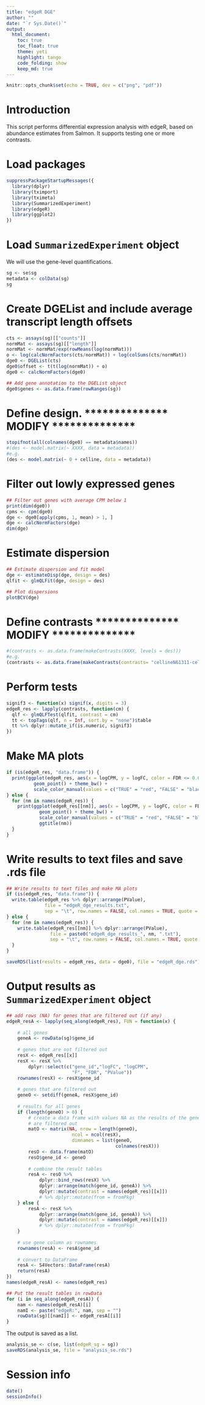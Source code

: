 ```yaml
---
title: "edgeR DGE"
author: ""
date: "`r Sys.Date()`"
output: 
  html_document:
    toc: true
    toc_float: true
    theme: yeti
    highlight: tango
    code_folding: show
    keep_md: true
---
```


```r
knitr::opts_chunk$set(echo = TRUE, dev = c("png", "pdf"))
```

# Introduction

This script performs differential expression analysis with edgeR, based on 
abundance estimates from Salmon. It supports testing one or more contrasts. 

# Load packages

```r
suppressPackageStartupMessages({
  library(dplyr)
  library(tximport)
  library(tximeta)
  library(SummarizedExperiment)
  library(edgeR)
  library(ggplot2)
})
```

# Load `SummarizedExperiment` object

We will use the gene-level quantifications.

```r
sg <- se$sg
metadata <- colData(sg)
sg
```

# Create DGEList and include average transcript length offsets

```r
cts <- assays(sg)[["counts"]]
normMat <- assays(sg)[["length"]]
normMat <- normMat/exp(rowMeans(log(normMat)))
o <- log(calcNormFactors(cts/normMat)) + log(colSums(cts/normMat))
dge0 <- DGEList(cts)
dge0$offset <- t(t(log(normMat)) + o)
dge0 <- calcNormFactors(dge0)

## Add gene annotation to the DGEList object
dge0$genes <- as.data.frame(rowRanges(sg))
```

# Define design. ************** MODIFY ************** 

```r
stopifnot(all(colnames(dge0) == metadata$names))
#(des <- model.matrix(~ XXXX, data = metadata))
#e.g.
(des <- model.matrix(~ 0 + celline, data = metadata))
```

# Filter out lowly expressed genes

```r
## Filter out genes with average CPM below 1
print(dim(dge0))
cpms <- cpm(dge0)
dge <- dge0[apply(cpms, 1, mean) > 1, ]
dge <- calcNormFactors(dge)
dim(dge)
```

# Estimate dispersion

```r
## Estimate dispersion and fit model
dge <- estimateDisp(dge, design = des)
qlfit <- glmQLFit(dge, design = des)

## Plot dispersions
plotBCV(dge)
```

# Define contrasts ************** MODIFY ************** 

```r
#(contrasts <- as.data.frame(makeContrasts(XXXX, levels = des)))
#e.g.
(contrasts <- as.data.frame(makeContrasts(contrasts= "cellineN61311-cellineN052611", levels = des)))
```

# Perform tests

```r
signif3 <- function(x) signif(x, digits = 3)
edgeR_res <- lapply(contrasts, function(cm) {
  qlf <- glmQLFTest(qlfit, contrast = cm)
  tt <- topTags(qlf, n = Inf, sort.by = "none")$table
  tt %>% dplyr::mutate_if(is.numeric, signif3)
})
```

# Make MA plots

```r
if (is(edgeR_res, "data.frame")) {
  print(ggplot(edgeR_res, aes(x = logCPM, y = logFC, color = FDR <= 0.05)) + 
          geom_point() + theme_bw() + 
          scale_color_manual(values = c("TRUE" = "red", "FALSE" = "black")))
} else {
  for (nm in names(edgeR_res)) {
    print(ggplot(edgeR_res[[nm]], aes(x = logCPM, y = logFC, color = FDR <= 0.05)) + 
            geom_point() + theme_bw() + 
            scale_color_manual(values = c("TRUE" = "red", "FALSE" = "black")) + 
            ggtitle(nm))
  }
}
```

# Write results to text files and save .rds file

```r
## Write results to text files and make MA plots
if (is(edgeR_res, "data.frame")) {
  write.table(edgeR_res %>% dplyr::arrange(PValue), 
              file = "edgeR_dge_results.txt", 
              sep = "\t", row.names = FALSE, col.names = TRUE, quote = FALSE)
} else {
  for (nm in names(edgeR_res)) {
    write.table(edgeR_res[[nm]] %>% dplyr::arrange(PValue), 
                file = paste0("edgeR_dge_results_", nm, ".txt"), 
                sep = "\t", row.names = FALSE, col.names = TRUE, quote = FALSE)
  }
}

saveRDS(list(results = edgeR_res, data = dge0), file = "edgeR_dge.rds")
```


# Output results as `SummarizedExperiment` object

```r
## add rows (NA) for genes that are filtered out (if any)
edgeR_resA <- lapply(seq_along(edgeR_res), FUN = function(x) {
    
    # all genes
    geneA <- rowData(sg)$gene_id
    
    # genes that are not filtered out
    resX <- edgeR_res[[x]]
    resX <- resX %>% 
        dplyr::select(c("gene_id","logFC", "logCPM", 
                        "F", "FDR", "PValue")) 
    rownames(resX) <- resX$gene_id
    
    # genes that are filtered out 
    geneO <- setdiff(geneA, resX$gene_id)
    
    # results for all genes
    if (length(geneO) > 0) {
        # create a data frame with values NA as the results of the genes that
        # are filtered out
        matO <- matrix(NA, nrow = length(geneO),
                        ncol = ncol(resX),
                        dimnames = list(geneO, 
                                        colnames(resX))) 
        resO <- data.frame(matO)
        resO$gene_id <- geneO
        
        # combine the result tables 
        resA <- resO %>%
            dplyr::bind_rows(resX) %>%
            dplyr::arrange(match(gene_id, geneA)) %>%
            dplyr::mutate(contrast = names(edgeR_res)[[x]]) 
            # %>% dplyr::mutate(from = fromPkg) 
    } else {
        resA <- resX %>%
            dplyr::arrange(match(gene_id, geneA)) %>%
            dplyr::mutate(contrast = names(edgeR_res)[[x]]) 
            # %>% dplyr::mutate(from = fromPkg) 
    }
    
    # use gene column as rownames
    rownames(resA) <- resA$gene_id
    
    # convert to DataFrame
    resA <- S4Vectors::DataFrame(resA)
    return(resA)
})
names(edgeR_resA) <- names(edgeR_res)

## Put the result tables in rowData 
for (i in seq_along(edgeR_resA)) {
    nam <- names(edgeR_resA)[i]
    namI <- paste("edgeR:", nam, sep = "")
    rowData(sg)[[namI]] <- edgeR_resA[[i]] 
}

```

The output is saved as a list.
```r
analysis_se <- c(se, list(edgeR_sg = sg))
saveRDS(analysis_se, file = "analysis_se.rds")
```
# Session info

```r
date()
sessionInfo()
```

